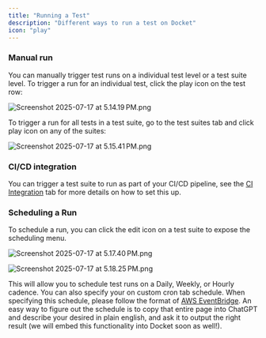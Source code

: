 ```yaml
---
title: "Running a Test"
description: "Different ways to run a test on Docket"
icon: "play"
---
```


### Manual run

You can manually trigger test runs on a individual test level or a test suite level. To trigger a run for an individual test, click the play icon on the test row: 

![Screenshot 2025-07-17 at 5.14.19 PM.png](/images/Screenshot2025-07-17at5.14.19PM.png)

To trigger a run for all tests in a test suite, go to the test suites tab and click play icon on any of the suites: 

![Screenshot 2025-07-17 at 5.15.41 PM.png](/images/Screenshot2025-07-17at5.15.41PM.png)

### CI/CD integration

You can trigger a test suite to run as part of your CI/CD pipeline, see the [CI Integration](essentials/ci-integration) tab for more details on how to set this up.

### Scheduling a Run

To schedule a run, you can click the edit icon on a test suite to expose the scheduling menu. 

![Screenshot 2025-07-17 at 5.17.40 PM.png](/images/Screenshot2025-07-17at5.17.40PM.png)

![Screenshot 2025-07-17 at 5.18.25 PM.png](/images/Screenshot2025-07-17at5.18.25PM.png)

This will allow you to schedule test runs on a Daily, Weekly, or Hourly cadence. You can also specify your on custom cron tab schedule. When specifying this schedule, please follow the format of [AWS EventBridge](https://docs.aws.amazon.com/eventbridge/latest/userguide/eb-scheduled-rule-pattern.html#eb-cron-expressions). An easy way to figure out the schedule is to copy that entire page into ChatGPT and describe your desired in plain english, and ask it to output the right result (we will embed this functionality into Docket soon as well\!). 
